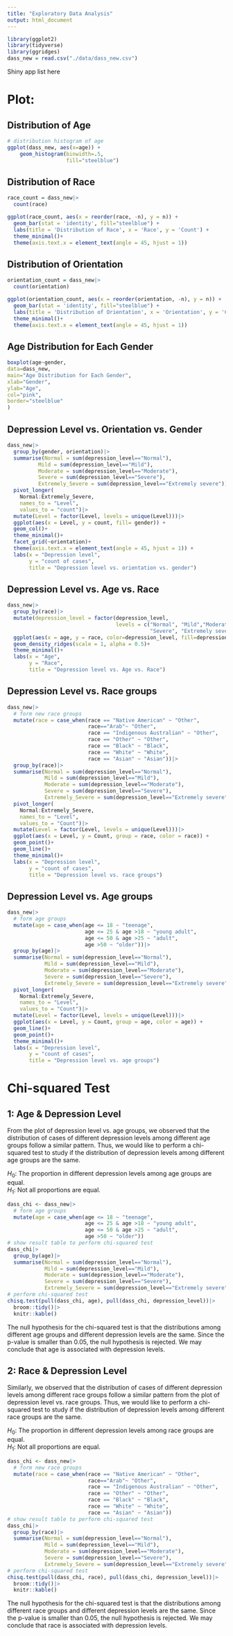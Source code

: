 ```yaml
---
title: "Exploratory Data Analysis"
output: html_document
---
```


```r
library(ggplot2)
library(tidyverse)
library(ggridges)
dass_new = read.csv("./data/dass_new.csv")
```
Shiny app list here

# Plot: 
## Distribution of Age
```r
# distribution histogram of age
ggplot(dass_new, aes(x=age)) + 
    geom_histogram(binwidth=.5,
                   fill="steelblue") 
```

## Distribution of Race
```r
race_count = dass_new|>
  count(race)

ggplot(race_count, aes(x = reorder(race, -n), y = n)) +
  geom_bar(stat = 'identity', fill="steelblue") +
  labs(title = 'Distribution of Race', x = 'Race', y = 'Count') +
  theme_minimal()+
  theme(axis.text.x = element_text(angle = 45, hjust = 1))
```

## Distribution of Orientation
```r
orientation_count = dass_new|>
  count(orientation)

ggplot(orientation_count, aes(x = reorder(orientation, -n), y = n)) +
  geom_bar(stat = 'identity', fill="steelblue") +
  labs(title = 'Distribution of Orientation', x = 'Orientation', y = 'Count') +
  theme_minimal()+
  theme(axis.text.x = element_text(angle = 45, hjust = 1))
```

## Age Distribution for Each Gender
```r
boxplot(age~gender,
data=dass_new,
main="Age Distribution for Each Gender",
xlab="Gender",
ylab="Age",
col="pink",
border="steelblue"
)
```

## Depression Level vs. Orientation vs. Gender
```r
dass_new|>
  group_by(gender, orientation)|>
  summarise(Normal = sum(depression_level=="Normal"),
          Mild = sum(depression_level=="Mild"),
          Moderate = sum(depression_level=="Moderate"),
          Severe = sum(depression_level=="Severe"),
          Extremely_Severe = sum(depression_level=="Extremely severe"))|>
  pivot_longer(
    Normal:Extremely_Severe,
    names_to = "Level",
    values_to = "count")|>
  mutate(Level = factor(Level, levels = unique(Level)))|>
  ggplot(aes(x = Level, y = count, fill= gender)) +
  geom_col()+
  theme_minimal()+
  facet_grid(~orientation)+
  theme(axis.text.x = element_text(angle = 45, hjust = 1)) +
  labs(x = "Depression level", 
       y = "count of cases", 
       title = "Depression level vs. orientation vs. gender")
```

## Depression Level vs. Age vs. Race
```r
dass_new|>
  group_by(race)|>
  mutate(depression_level = factor(depression_level, 
                                   levels = c("Normal", "Mild","Moderate", 
                                              "Severe", "Extremely severe")))|>
  ggplot(aes(x = age, y = race, color=depression_level, fill=depression_level)) +
  geom_density_ridges(scale = 1, alpha = 0.5)+
  theme_minimal()+
  labs(x = "Age", 
       y = "Race", 
       title = "Depression level vs. Age vs. Race")
```

## Depression Level vs. Race groups 
```r
dass_new|>
  # form new race groups
  mutate(race = case_when(race == "Native American" ~ "Other",
                          race=="Arab"~ "Other", 
                          race == "Indigenous Australian" ~ "Other",
                          race == "Other" ~ "Other",
                          race == "Black" ~ "Black",
                          race == "White" ~ "White",
                          race == "Asian" ~ "Asian"))|>
  group_by(race)|>
  summarise(Normal = sum(depression_level=="Normal"),
            Mild = sum(depression_level=="Mild"),
            Moderate = sum(depression_level=="Moderate"),
            Severe = sum(depression_level=="Severe"),
            Extremely_Severe = sum(depression_level=="Extremely severe"))|>
  pivot_longer(
    Normal:Extremely_Severe,
    names_to = "Level",
    values_to = "Count")|>
  mutate(Level = factor(Level, levels = unique(Level)))|>
  ggplot(aes(x = Level, y = Count, group = race, color = race)) +
  geom_point()+
  geom_line()+
  theme_minimal()+
  labs(x = "Depression level", 
       y = "count of cases", 
       title = "Depression level vs. race groups")
```

## Depression Level vs. Age groups
```r
dass_new|>
  # form age groups
  mutate(age = case_when(age <= 18 ~ "teenage", 
                         age <= 25 & age >18 ~ "young adult",
                         age <= 50 & age >25 ~ "adult", 
                         age >50 ~ "older"))|>
  group_by(age)|>
  summarise(Normal = sum(depression_level=="Normal"),
            Mild = sum(depression_level=="Mild"),
            Moderate = sum(depression_level=="Moderate"),
            Severe = sum(depression_level=="Severe"),
            Extremely_Severe = sum(depression_level=="Extremely severe"))|>
  pivot_longer(
    Normal:Extremely_Severe,
    names_to = "Level",
    values_to = "Count")|>
  mutate(Level = factor(Level, levels = unique(Level)))|>
  ggplot(aes(x = Level, y = Count, group = age, color = age)) +
  geom_line()+
  geom_point()+
  theme_minimal()+
  labs(x = "Depression level", 
       y = "count of cases", 
       title = "Depression level vs. age groups")
```



# Chi-squared Test 
## 1: Age & Depression Level
From the plot of depression level vs. age groups, we observed that the distribution of cases of different depression levels among different age groups follow a similar pattern. Thus, we would like to perform a chi-squared test to study if the distribution of depression levels among different age groups are the same.\

$H_0$: The proportion in different depression levels among age groups are equal. \
$H_1$: Not all proportions are equal.
```r
dass_chi <- dass_new|>
  # form age groups
  mutate(age = case_when(age <= 18 ~ "teenage", 
                         age <= 25 & age >18 ~ "young adult",
                         age <= 50 & age >25 ~ "adult", 
                         age >50 ~ "older"))
# show result table to perform chi-squared test
dass_chi|>
  group_by(age)|>
  summarise(Normal = sum(depression_level=="Normal"),
            Mild = sum(depression_level=="Mild"),
            Moderate = sum(depression_level=="Moderate"),
            Severe = sum(depression_level=="Severe"),
            Extremely_Severe = sum(depression_level=="Extremely severe"))
# perform chi-squared test
chisq.test(pull(dass_chi, age), pull(dass_chi, depression_level))|>
  broom::tidy()|>
  knitr::kable()
```

The null hypothesis for the chi-squared test is that the distributions among different age groups and different depression levels are the same. Since the p-value is smaller than 0.05, the null hypothesis is rejected. We may conclude that age is associated with depression levels.


## 2: Race & Depression Level
Similarly, we observed that the distribution of cases of different depression levels among different race groups follow a similar pattern from the plot of depression level vs. race groups. Thus, we would like to perform a chi-squared test to study if the distribution of depression levels among different race groups are the same.\

$H_0$: The proportion in different depression levels among race groups are equal. \
$H_1$: Not all proportions are equal.
```r
dass_chi <- dass_new|>
  # form new race groups
  mutate(race = case_when(race == "Native American" ~ "Other",
                          race=="Arab"~ "Other", 
                          race == "Indigenous Australian" ~ "Other",
                          race == "Other" ~ "Other",
                          race == "Black" ~ "Black",
                          race == "White" ~ "White",
                          race == "Asian" ~ "Asian"))
# show result table to perform chi-squared test
dass_chi|>
  group_by(race)|>
  summarise(Normal = sum(depression_level=="Normal"),
            Mild = sum(depression_level=="Mild"),
            Moderate = sum(depression_level=="Moderate"),
            Severe = sum(depression_level=="Severe"),
            Extremely_Severe = sum(depression_level=="Extremely severe"))
# perform chi-squared test
chisq.test(pull(dass_chi, race), pull(dass_chi, depression_level))|>
  broom::tidy()|>
  knitr::kable()
```

The null hypothesis for the chi-squared test is that the distributions among different race groups and different depression levels are the same. Since the p-value is smaller than 0.05, the null hypothesis is rejected. We may conclude that race is associated with depression levels.